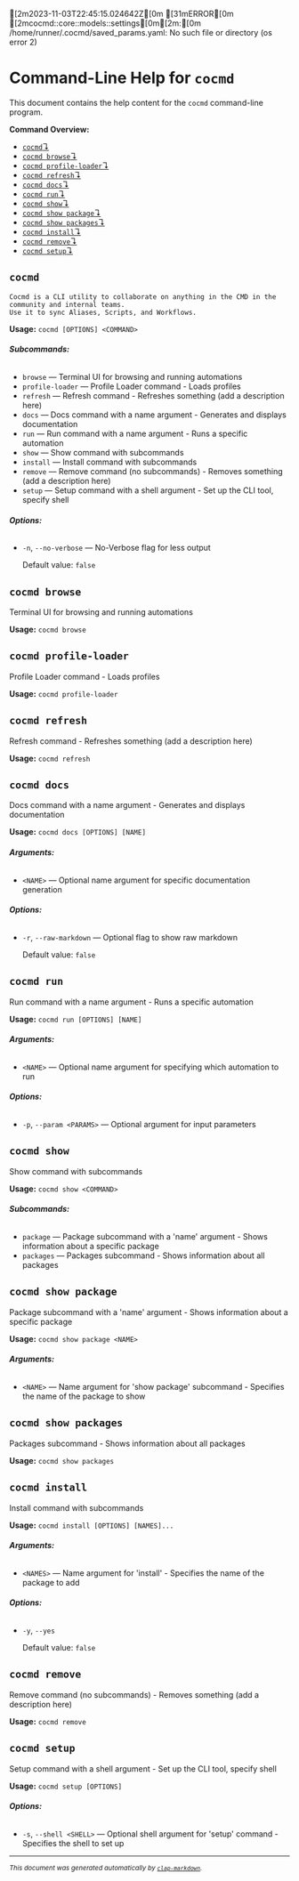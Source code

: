 [2m2023-11-03T22:45:15.024642Z[0m [31mERROR[0m [2mcocmd::core::models::settings[0m[2m:[0m /home/runner/.cocmd/saved_params.yaml: No such file or directory (os error 2)
# Command-Line Help for `cocmd`

This document contains the help content for the `cocmd` command-line program.

**Command Overview:**

* [`cocmd`↴](#cocmd)
* [`cocmd browse`↴](#cocmd-browse)
* [`cocmd profile-loader`↴](#cocmd-profile-loader)
* [`cocmd refresh`↴](#cocmd-refresh)
* [`cocmd docs`↴](#cocmd-docs)
* [`cocmd run`↴](#cocmd-run)
* [`cocmd show`↴](#cocmd-show)
* [`cocmd show package`↴](#cocmd-show-package)
* [`cocmd show packages`↴](#cocmd-show-packages)
* [`cocmd install`↴](#cocmd-install)
* [`cocmd remove`↴](#cocmd-remove)
* [`cocmd setup`↴](#cocmd-setup)

## `cocmd`


    Cocmd is a CLI utility to collaborate on anything in the CMD in the community and internal teams. 
    Use it to sync Aliases, Scripts, and Workflows.

**Usage:** `cocmd [OPTIONS] <COMMAND>`

###### **Subcommands:**

* `browse` — Terminal UI for browsing and running automations
* `profile-loader` — Profile Loader command - Loads profiles
* `refresh` — Refresh command - Refreshes something (add a description here)
* `docs` — Docs command with a name argument - Generates and displays documentation
* `run` — Run command with a name argument - Runs a specific automation
* `show` — Show command with subcommands
* `install` — Install command with subcommands
* `remove` — Remove command (no subcommands) - Removes something (add a description here)
* `setup` — Setup command with a shell argument - Set up the CLI tool, specify shell

###### **Options:**

* `-n`, `--no-verbose` — No-Verbose flag for less output

  Default value: `false`



## `cocmd browse`

Terminal UI for browsing and running automations

**Usage:** `cocmd browse`



## `cocmd profile-loader`

Profile Loader command - Loads profiles

**Usage:** `cocmd profile-loader`



## `cocmd refresh`

Refresh command - Refreshes something (add a description here)

**Usage:** `cocmd refresh`



## `cocmd docs`

Docs command with a name argument - Generates and displays documentation

**Usage:** `cocmd docs [OPTIONS] [NAME]`

###### **Arguments:**

* `<NAME>` — Optional name argument for specific documentation generation

###### **Options:**

* `-r`, `--raw-markdown` — Optional flag to show raw markdown

  Default value: `false`



## `cocmd run`

Run command with a name argument - Runs a specific automation

**Usage:** `cocmd run [OPTIONS] [NAME]`

###### **Arguments:**

* `<NAME>` — Optional name argument for specifying which automation to run

###### **Options:**

* `-p`, `--param <PARAMS>` — Optional argument for input parameters



## `cocmd show`

Show command with subcommands

**Usage:** `cocmd show <COMMAND>`

###### **Subcommands:**

* `package` — Package subcommand with a 'name' argument - Shows information about a specific package
* `packages` — Packages subcommand - Shows information about all packages



## `cocmd show package`

Package subcommand with a 'name' argument - Shows information about a specific package

**Usage:** `cocmd show package <NAME>`

###### **Arguments:**

* `<NAME>` — Name argument for 'show package' subcommand - Specifies the name of the package to show



## `cocmd show packages`

Packages subcommand - Shows information about all packages

**Usage:** `cocmd show packages`



## `cocmd install`

Install command with subcommands

**Usage:** `cocmd install [OPTIONS] [NAMES]...`

###### **Arguments:**

* `<NAMES>` — Name argument for 'install' - Specifies the name of the package to add

###### **Options:**

* `-y`, `--yes`

  Default value: `false`



## `cocmd remove`

Remove command (no subcommands) - Removes something (add a description here)

**Usage:** `cocmd remove`



## `cocmd setup`

Setup command with a shell argument - Set up the CLI tool, specify shell

**Usage:** `cocmd setup [OPTIONS]`

###### **Options:**

* `-s`, `--shell <SHELL>` — Optional shell argument for 'setup' command - Specifies the shell to set up



<hr/>

<small><i>
    This document was generated automatically by
    <a href="https://crates.io/crates/clap-markdown"><code>clap-markdown</code></a>.
</i></small>

